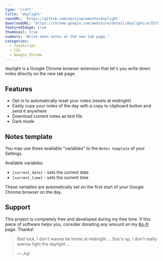 ```yaml
---
type: 'craft'
title: 'daylight'
repoURL: 'https://github.com/earvinpiamonte/daylight'
downloadURL: 'https://chrome.google.com/webstore/detail/daylight/acfblhlodbfnocogojghkgnpoellplll'
featuredImage: true
thumbnail: true
summary: 'Write down notes on the new tab page.'
categories:
  - JavaScript
  - CSS
  - Google Chrome
---
```


daylight is a Google Chrome browser extension that let's you write down notes directly on the new tab page.

## Features

- Opt in to automatically reset your notes (resets at midnight)
- Easily copy your notes of the day with a copy to clipboard button and send it anywhere
- Download current notes as text file
- Dark mode

## Notes template

You may use these available "variables" to the `Notes template` of your Settings.

Available variables:

- `[current_date]` - sets the current date
- `[current_time]` - sets the current time

These variables are automatically set on the first start of your Google Chrome browser on the day.

## Support

This project is completely free and developed during my free time. If this piece of software helps you, consider donating any amount on my [Ko-fi](https://ko-fi.com/earvinpiamonte) page. Thanks!

> Bad luck, I don't wanna be home at midnight ... Sun's up, I don't really wanna fight the daylight ...
>
> &mdash; <cite>Joji</cite>
